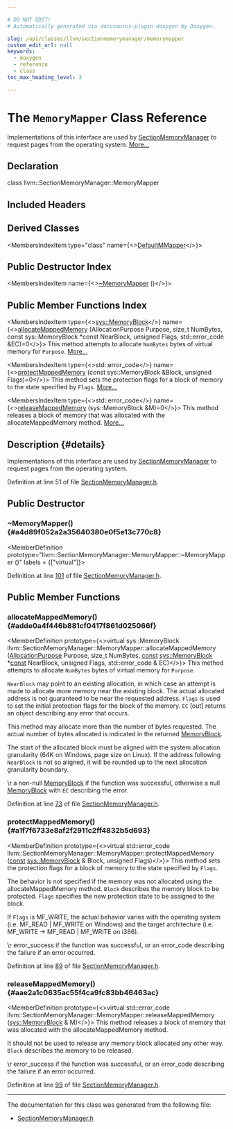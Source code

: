 ```yaml
---

# DO NOT EDIT!
# Automatically generated via docusaurus-plugin-doxygen by Doxygen.

slug: /api/classes/llvm/sectionmemorymanager/memorymapper
custom_edit_url: null
keywords:
  - doxygen
  - reference
  - class
toc_max_heading_level: 3

---
```





# The `MemoryMapper` Class Reference

<DoxygenPage pluginConfig={pluginConfig}>

Implementations of this interface are used by <a href="/docs/api/classes/llvm/sectionmemorymanager">SectionMemoryManager</a> to request pages from the operating system. <a href="#details">More...</a>

## Declaration

<CodeBlock>class llvm::SectionMemoryManager::MemoryMapper</CodeBlock>

## Included Headers

<IncludesList>
<IncludesListItem
  filePath="llvm/ExecutionEngine/SectionMemoryManager.h"
  permalink="/docs/api/files/include/include/llvm/include/llvm/executionengine/sectionmemorymanager-h"
  isLocal="true" />
</IncludesList>

## Derived Classes

<MembersIndex>

<MembersIndexItem
  type="class"
  name={<><a href="/docs/api/classes/llvm/anonymous-namespace-sectionmemorymanager-cpp-/defaultmmapper">DefaultMMapper</a></>}>
</MembersIndexItem>

</MembersIndex>

## Public Destructor Index

<MembersIndex>

<MembersIndexItem
  name={<><a href="#a4d89f052a2a35640380e0f5e13c770c8">~MemoryMapper</a> ()</>}>
</MembersIndexItem>

</MembersIndex>

## Public Member Functions Index

<MembersIndex>

<MembersIndexItem
  type={<><a href="/docs/api/classes/llvm/sys/memoryblock">sys::MemoryBlock</a></>}
  name={<><a href="#adde0a4f446b881cf0417f861d025066f">allocateMappedMemory</a> (AllocationPurpose Purpose, size&#95;t NumBytes, const sys::MemoryBlock &#42;const NearBlock, unsigned Flags, std::error&#95;code &amp;EC)=0</>}>
This method attempts to allocate <code>NumBytes</code> bytes of virtual memory for <code>Purpose</code>. <a href="#adde0a4f446b881cf0417f861d025066f">More...</a>
</MembersIndexItem>

<MembersIndexItem
  type={<>std::error&#95;code</>}
  name={<><a href="#a1f7f6733e8af2f2911c2ff4832b5d693">protectMappedMemory</a> (const sys::MemoryBlock &amp;Block, unsigned Flags)=0</>}>
This method sets the protection flags for a block of memory to the state specified by <code>Flags</code>. <a href="#a1f7f6733e8af2f2911c2ff4832b5d693">More...</a>
</MembersIndexItem>

<MembersIndexItem
  type={<>std::error&#95;code</>}
  name={<><a href="#aae2a1c0635ac55f4ca9fc83bb46463ac">releaseMappedMemory</a> (sys::MemoryBlock &amp;M)=0</>}>
This method releases a block of memory that was allocated with the allocateMappedMemory method. <a href="#aae2a1c0635ac55f4ca9fc83bb46463ac">More...</a>
</MembersIndexItem>

</MembersIndex>

## Description {#details}

Implementations of this interface are used by <a href="/docs/api/classes/llvm/sectionmemorymanager">SectionMemoryManager</a> to request pages from the operating system.

Definition at line 51 of file <a href="/docs/api/files/include/include/llvm/include/llvm/executionengine/sectionmemorymanager-h">SectionMemoryManager.h</a>.

<SectionDefinition>

## Public Destructor

### ~MemoryMapper() {#a4d89f052a2a35640380e0f5e13c770c8}

<MemberDefinition
  prototype="llvm::SectionMemoryManager::MemoryMapper::~MemoryMapper ()"
  labels = {["virtual"]}>

Definition at line <a href="/docs/api/files/include/include/llvm/include/llvm/executionengine/sectionmemorymanager-h/#l00101">101</a> of file <a href="/docs/api/files/include/include/llvm/include/llvm/executionengine/sectionmemorymanager-h">SectionMemoryManager.h</a>.
</MemberDefinition>

</SectionDefinition>

<SectionDefinition>

## Public Member Functions

### allocateMappedMemory() {#adde0a4f446b881cf0417f861d025066f}

<MemberDefinition
  prototype={<>virtual sys::MemoryBlock llvm::SectionMemoryManager::MemoryMapper::allocateMappedMemory (<a href="/docs/api/classes/llvm/sectionmemorymanager/#a0cdbe52ddf56f7c9188174848e9423a4">AllocationPurpose</a> Purpose, size&#95;t NumBytes, <a href="/docs/api/files/lib/lib/target/lib/target/aarch64/aarch64promoteconstant-cpp/#a90f8350fecae261c25be85d38b451bff">const</a> <a href="/docs/api/classes/llvm/sys/memoryblock">sys::MemoryBlock</a> &#42;<a href="/docs/api/files/lib/lib/target/lib/target/aarch64/aarch64promoteconstant-cpp/#a90f8350fecae261c25be85d38b451bff">const</a> NearBlock, unsigned Flags, std::error&#95;code &amp; EC)</>}>
This method attempts to allocate <code>NumBytes</code> bytes of virtual memory for <code>Purpose</code>.

<code>NearBlock</code> may point to an existing allocation, in which case an attempt is made to allocate more memory near the existing block. The actual allocated address is not guaranteed to be near the requested address. <code>Flags</code> is used to set the initial protection flags for the block of the memory. <code>EC</code> &#91;out&#93; returns an object describing any error that occurs.

This method may allocate more than the number of bytes requested. The actual number of bytes allocated is indicated in the returned <a href="/docs/api/classes/llvm/sys/memoryblock">MemoryBlock</a>.

The start of the allocated block must be aligned with the system allocation granularity (64K on Windows, page size on Linux). If the address following <code>NearBlock</code> is not so aligned, it will be rounded up to the next allocation granularity boundary.

\\r a non-null <a href="/docs/api/classes/llvm/sys/memoryblock">MemoryBlock</a> if the function was successful, otherwise a null <a href="/docs/api/classes/llvm/sys/memoryblock">MemoryBlock</a> with <code>EC</code> describing the error.

Definition at line <a href="/docs/api/files/include/include/llvm/include/llvm/executionengine/sectionmemorymanager-h/#l00073">73</a> of file <a href="/docs/api/files/include/include/llvm/include/llvm/executionengine/sectionmemorymanager-h">SectionMemoryManager.h</a>.
</MemberDefinition>

### protectMappedMemory() {#a1f7f6733e8af2f2911c2ff4832b5d693}

<MemberDefinition
  prototype={<>virtual std::error&#95;code llvm::SectionMemoryManager::MemoryMapper::protectMappedMemory (<a href="/docs/api/files/lib/lib/target/lib/target/aarch64/aarch64promoteconstant-cpp/#a90f8350fecae261c25be85d38b451bff">const</a> <a href="/docs/api/classes/llvm/sys/memoryblock">sys::MemoryBlock</a> &amp; Block, unsigned Flags)</>}>
This method sets the protection flags for a block of memory to the state specified by <code>Flags</code>.

The behavior is not specified if the memory was not allocated using the allocateMappedMemory method. <code>Block</code> describes the memory block to be protected. <code>Flags</code> specifies the new protection state to be assigned to the block.

If <code>Flags</code> is MF&#95;WRITE, the actual behavior varies with the operating system (i.e. MF&#95;READ | MF&#95;WRITE on Windows) and the target architecture (i.e. MF&#95;WRITE -&gt; MF&#95;READ | MF&#95;WRITE on i386).

\\r error&#95;success if the function was successful, or an error&#95;code describing the failure if an error occurred.

Definition at line <a href="/docs/api/files/include/include/llvm/include/llvm/executionengine/sectionmemorymanager-h/#l00089">89</a> of file <a href="/docs/api/files/include/include/llvm/include/llvm/executionengine/sectionmemorymanager-h">SectionMemoryManager.h</a>.
</MemberDefinition>

### releaseMappedMemory() {#aae2a1c0635ac55f4ca9fc83bb46463ac}

<MemberDefinition
  prototype={<>virtual std::error&#95;code llvm::SectionMemoryManager::MemoryMapper::releaseMappedMemory (<a href="/docs/api/classes/llvm/sys/memoryblock">sys::MemoryBlock</a> &amp; M)</>}>
This method releases a block of memory that was allocated with the allocateMappedMemory method.

It should not be used to release any memory block allocated any other way. <code>Block</code> describes the memory to be released.

\\r error&#95;success if the function was successful, or an error&#95;code describing the failure if an error occurred.

Definition at line <a href="/docs/api/files/include/include/llvm/include/llvm/executionengine/sectionmemorymanager-h/#l00099">99</a> of file <a href="/docs/api/files/include/include/llvm/include/llvm/executionengine/sectionmemorymanager-h">SectionMemoryManager.h</a>.
</MemberDefinition>

</SectionDefinition>

<hr/>

The documentation for this class was generated from the following file:

<ul>
<li><a href="/docs/api/files/include/include/llvm/include/llvm/executionengine/sectionmemorymanager-h">SectionMemoryManager.h</a></li>
</ul>

</DoxygenPage>
